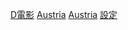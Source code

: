 [[Category:奧地利背景作品|D電影]]
[[Category:歐洲背景電影|Austria]]
[[Category:各國背景電影|Austria]]
[[Category:奧地利電影|設定]]